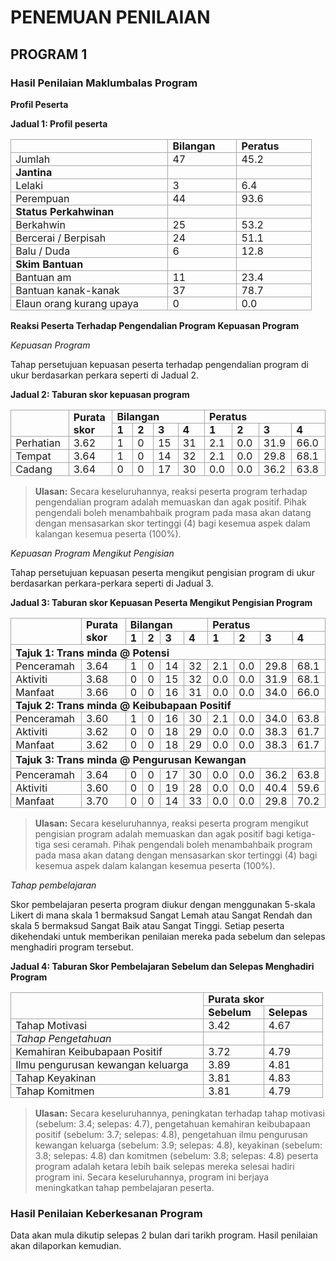 # PENEMUAN PENILAIAN

## PROGRAM 1

### Hasil Penilaian Maklumbalas Program

**Profil Peserta**

**Jadual 1: Profil peserta**

<table style=";">
    <tbody>
        <tr>
            <td style="border:1.0pt solid #A6A6A6;height:12.75pt;padding:0cm 5.4pt;vertical-align:bottom;width:176.95pt;">
                &nbsp;
            </td>
            <td style="border-bottom-style:solid;border-color:#A6A6A6;border-left-style:none;border-right-style:solid;border-top-style:solid;border-width:1.0pt;height:12.75pt;padding:0cm 5.4pt;vertical-align:bottom;width:70.9pt;">
                <strong>Bilangan</strong>
            </td>
            <td style="border-bottom-style:solid;border-color:#A6A6A6;border-left-style:none;border-right-style:solid;border-top-style:solid;border-width:1.0pt;height:12.75pt;padding:0cm 5.4pt;vertical-align:bottom;width:77.95pt;">
                <strong>Peratus</strong>
            </td>
        </tr>
        <tr>
            <td style="border-bottom-style:solid;border-color:#A6A6A6;border-left-style:solid;border-right-style:solid;border-top-style:none;border-width:1.0pt;height:12.75pt;padding:0cm 5.4pt;vertical-align:bottom;width:176.95pt;">
                Jumlah
            </td>
            <td style="border-bottom:1.0pt solid #A6A6A6;border-left-style:none;border-right:1.0pt solid #A6A6A6;border-top-style:none;height:12.75pt;padding:0cm 5.4pt;vertical-align:bottom;width:70.9pt;">
                47
            </td>
            <td style="border-bottom:1.0pt solid #A6A6A6;border-left-style:none;border-right:1.0pt solid #A6A6A6;border-top-style:none;height:12.75pt;padding:0cm 5.4pt;vertical-align:bottom;width:77.95pt;">
                45.2
            </td>
        </tr>
        <tr>
            <td style="border-bottom-style:solid;border-color:#A6A6A6;border-left-style:solid;border-right-style:solid;border-top-style:none;border-width:1.0pt;height:12.75pt;padding:0cm 5.4pt;vertical-align:bottom;width:176.95pt;">
                <strong>Jantina</strong>
            </td>
            <td style="border-bottom:1.0pt solid #A6A6A6;border-left-style:none;border-right:1.0pt solid #A6A6A6;border-top-style:none;height:12.75pt;padding:0cm 5.4pt;vertical-align:bottom;width:70.9pt;">
                &nbsp;
            </td>
            <td style="border-bottom:1.0pt solid #A6A6A6;border-left-style:none;border-right:1.0pt solid #A6A6A6;border-top-style:none;height:12.75pt;padding:0cm 5.4pt;vertical-align:bottom;width:77.95pt;">
                &nbsp;
            </td>
        </tr>
        <tr>
            <td style="border-bottom-style:solid;border-color:#A6A6A6;border-left-style:solid;border-right-style:solid;border-top-style:none;border-width:1.0pt;height:12.75pt;padding:0cm 5.4pt;vertical-align:bottom;width:176.95pt;">
                Lelaki
            </td>
            <td style="border-bottom:1.0pt solid #A6A6A6;border-left-style:none;border-right:1.0pt solid #A6A6A6;border-top-style:none;height:12.75pt;padding:0cm 5.4pt;vertical-align:bottom;width:70.9pt;">
                3
            </td>
            <td style="border-bottom:1.0pt solid #A6A6A6;border-left-style:none;border-right:1.0pt solid #A6A6A6;border-top-style:none;height:12.75pt;padding:0cm 5.4pt;vertical-align:bottom;width:77.95pt;">
                6.4
            </td>
        </tr>
        <tr>
            <td style="border-bottom-style:solid;border-color:#A6A6A6;border-left-style:solid;border-right-style:solid;border-top-style:none;border-width:1.0pt;height:12.75pt;padding:0cm 5.4pt;vertical-align:bottom;width:176.95pt;">
                Perempuan
            </td>
            <td style="border-bottom:1.0pt solid #A6A6A6;border-left-style:none;border-right:1.0pt solid #A6A6A6;border-top-style:none;height:12.75pt;padding:0cm 5.4pt;vertical-align:bottom;width:70.9pt;">
                44
            </td>
            <td style="border-bottom:1.0pt solid #A6A6A6;border-left-style:none;border-right:1.0pt solid #A6A6A6;border-top-style:none;height:12.75pt;padding:0cm 5.4pt;vertical-align:bottom;width:77.95pt;">
                93.6
            </td>
        </tr>
        <tr>
            <td style="border-bottom-style:solid;border-color:#A6A6A6;border-left-style:solid;border-right-style:solid;border-top-style:none;border-width:1.0pt;height:12.75pt;padding:0cm 5.4pt;vertical-align:bottom;width:176.95pt;">
                <strong>Status Perkahwinan</strong>
            </td>
            <td style="border-bottom:1.0pt solid #A6A6A6;border-left-style:none;border-right:1.0pt solid #A6A6A6;border-top-style:none;height:12.75pt;padding:0cm 5.4pt;vertical-align:bottom;width:70.9pt;">
                &nbsp;
            </td>
            <td style="border-bottom:1.0pt solid #A6A6A6;border-left-style:none;border-right:1.0pt solid #A6A6A6;border-top-style:none;height:12.75pt;padding:0cm 5.4pt;vertical-align:bottom;width:77.95pt;">
                &nbsp;
            </td>
        </tr>
        <tr>
            <td style="border-bottom-style:solid;border-color:#A6A6A6;border-left-style:solid;border-right-style:solid;border-top-style:none;border-width:1.0pt;height:12.75pt;padding:0cm 5.4pt;vertical-align:bottom;width:176.95pt;">
                Berkahwin
            </td>
            <td style="border-bottom:1.0pt solid #A6A6A6;border-left-style:none;border-right:1.0pt solid #A6A6A6;border-top-style:none;height:12.75pt;padding:0cm 5.4pt;vertical-align:bottom;width:70.9pt;">
                25
            </td>
            <td style="border-bottom:1.0pt solid #A6A6A6;border-left-style:none;border-right:1.0pt solid #A6A6A6;border-top-style:none;height:12.75pt;padding:0cm 5.4pt;vertical-align:bottom;width:77.95pt;">
                53.2
            </td>
        </tr>
        <tr>
            <td style="border-bottom-style:solid;border-color:#A6A6A6;border-left-style:solid;border-right-style:solid;border-top-style:none;border-width:1.0pt;height:12.75pt;padding:0cm 5.4pt;vertical-align:bottom;width:176.95pt;">
                Bercerai / Berpisah
            </td>
            <td style="border-bottom:1.0pt solid #A6A6A6;border-left-style:none;border-right:1.0pt solid #A6A6A6;border-top-style:none;height:12.75pt;padding:0cm 5.4pt;vertical-align:bottom;width:70.9pt;">
                24
            </td>
            <td style="border-bottom:1.0pt solid #A6A6A6;border-left-style:none;border-right:1.0pt solid #A6A6A6;border-top-style:none;height:12.75pt;padding:0cm 5.4pt;vertical-align:bottom;width:77.95pt;">
                51.1
            </td>
        </tr>
        <tr>
            <td style="border-bottom-style:solid;border-color:#A6A6A6;border-left-style:solid;border-right-style:solid;border-top-style:none;border-width:1.0pt;height:12.75pt;padding:0cm 5.4pt;vertical-align:bottom;width:176.95pt;">
                Balu / Duda
            </td>
            <td style="border-bottom:1.0pt solid #A6A6A6;border-left-style:none;border-right:1.0pt solid #A6A6A6;border-top-style:none;height:12.75pt;padding:0cm 5.4pt;vertical-align:bottom;width:70.9pt;">
                6
            </td>
            <td style="border-bottom:1.0pt solid #A6A6A6;border-left-style:none;border-right:1.0pt solid #A6A6A6;border-top-style:none;height:12.75pt;padding:0cm 5.4pt;vertical-align:bottom;width:77.95pt;">
                12.8
            </td>
        </tr>
        <tr>
            <td style="border-bottom-style:solid;border-color:#A6A6A6;border-left-style:solid;border-right-style:solid;border-top-style:none;border-width:1.0pt;height:12.75pt;padding:0cm 5.4pt;vertical-align:bottom;width:176.95pt;">
                <strong>Skim Bantuan</strong>
            </td>
            <td style="border-bottom:1.0pt solid #A6A6A6;border-left-style:none;border-right:1.0pt solid #A6A6A6;border-top-style:none;height:12.75pt;padding:0cm 5.4pt;vertical-align:bottom;width:70.9pt;">
                &nbsp;
            </td>
            <td style="border-bottom:1.0pt solid #A6A6A6;border-left-style:none;border-right:1.0pt solid #A6A6A6;border-top-style:none;height:12.75pt;padding:0cm 5.4pt;vertical-align:bottom;width:77.95pt;">
                &nbsp;
            </td>
        </tr>
        <tr>
            <td style="border-bottom-style:solid;border-color:#A6A6A6;border-left-style:solid;border-right-style:solid;border-top-style:none;border-width:1.0pt;height:12.75pt;padding:0cm 5.4pt;vertical-align:bottom;width:176.95pt;">
                Bantuan am
            </td>
            <td style="border-bottom:1.0pt solid #A6A6A6;border-left-style:none;border-right:1.0pt solid #A6A6A6;border-top-style:none;height:12.75pt;padding:0cm 5.4pt;vertical-align:bottom;width:70.9pt;">
                11
            </td>
            <td style="border-bottom:1.0pt solid #A6A6A6;border-left-style:none;border-right:1.0pt solid #A6A6A6;border-top-style:none;height:12.75pt;padding:0cm 5.4pt;vertical-align:bottom;width:77.95pt;">
                23.4
            </td>
        </tr>
        <tr>
            <td style="border-bottom-style:solid;border-color:#A6A6A6;border-left-style:solid;border-right-style:solid;border-top-style:none;border-width:1.0pt;height:12.75pt;padding:0cm 5.4pt;vertical-align:bottom;width:176.95pt;">
                Bantuan kanak-kanak
            </td>
            <td style="border-bottom:1.0pt solid #A6A6A6;border-left-style:none;border-right:1.0pt solid #A6A6A6;border-top-style:none;height:12.75pt;padding:0cm 5.4pt;vertical-align:bottom;width:70.9pt;">
                37
            </td>
            <td style="border-bottom:1.0pt solid #A6A6A6;border-left-style:none;border-right:1.0pt solid #A6A6A6;border-top-style:none;height:12.75pt;padding:0cm 5.4pt;vertical-align:bottom;width:77.95pt;">
                78.7
            </td>
        </tr>
        <tr>
            <td style="border-bottom-style:solid;border-color:#A6A6A6;border-left-style:solid;border-right-style:solid;border-top-style:none;border-width:1.0pt;height:12.75pt;padding:0cm 5.4pt;vertical-align:bottom;width:176.95pt;">
                Elaun orang kurang upaya
            </td>
            <td style="border-bottom:1.0pt solid #A6A6A6;border-left-style:none;border-right:1.0pt solid #A6A6A6;border-top-style:none;height:12.75pt;padding:0cm 5.4pt;vertical-align:bottom;width:70.9pt;">
                0
            </td>
            <td style="border-bottom:1.0pt solid #A6A6A6;border-left-style:none;border-right:1.0pt solid #A6A6A6;border-top-style:none;height:12.75pt;padding:0cm 5.4pt;vertical-align:bottom;width:77.95pt;">
                0.0
            </td>
        </tr>
    </tbody>
</table>


**Reaksi Peserta Terhadap Pengendalian Program Kepuasan Program**

*Kepuasan Program*

Tahap persetujuan kepuasan peserta terhadap pengendalian program di ukur berdasarkan perkara seperti di Jadual 2.

**Jadual 2: Taburan skor kepuasan program**

<table style=";">
    <tbody>
        <tr>
            <td style="border:1.0pt solid #A6A6A6;height:12.75pt;padding:0cm 5.4pt;vertical-align:bottom;width:77.75pt;" rowspan="2">
                &nbsp;
            </td>
            <td style="border-bottom-style:solid;border-color:#A6A6A6;border-left-style:none;border-right-style:solid;border-top-style:solid;border-width:1.0pt;height:12.75pt;padding:0cm 5.4pt;vertical-align:bottom;width:52.8pt;" rowspan="2">
                <strong>Purata skor</strong>
            </td>
            <td style="border-bottom-style:solid;border-color:#A6A6A6;border-left-style:none;border-right-style:solid;border-top-style:solid;border-width:1.0pt;height:12.75pt;padding:0cm 5.4pt;width:152.7pt;" colspan="4">
                <strong>Bilangan&nbsp;</strong>
            </td>
            <td style="border-bottom-style:solid;border-color:#A6A6A6;border-left-style:none;border-right-style:solid;border-top-style:solid;border-width:1.0pt;height:12.75pt;padding:0cm 5.4pt;vertical-align:bottom;width:138.15pt;" colspan="4">
                <strong>Peratus</strong>
            </td>
        </tr>
        <tr>
            <td style="border-bottom:1.0pt solid #A6A6A6;border-left-style:none;border-right:1.0pt solid #A6A6A6;border-top-style:none;height:12.75pt;padding:0cm 5.4pt;width:39.0pt;">
                <strong>1</strong>
            </td>
            <td style="border-bottom:1.0pt solid #A6A6A6;border-left-style:none;border-right:1.0pt solid #A6A6A6;border-top-style:none;height:12.75pt;padding:0cm 5.4pt;width:39.0pt;">
                <strong>2</strong>
            </td>
            <td style="border-bottom:1.0pt solid #A6A6A6;border-left-style:none;border-right:1.0pt solid #A6A6A6;border-top-style:none;height:12.75pt;padding:0cm 5.4pt;width:32.2pt;">
                <strong>3</strong>
            </td>
            <td style="border-bottom:1.0pt solid #A6A6A6;border-left-style:none;border-right:1.0pt solid #A6A6A6;border-top-style:none;height:12.75pt;padding:0cm 5.4pt;width:42.5pt;">
                <strong>4</strong>
            </td>
            <td style="border-bottom:1.0pt solid #A6A6A6;border-left-style:none;border-right:1.0pt solid #A6A6A6;border-top-style:none;height:12.75pt;padding:0cm 5.4pt;width:35.45pt;">
                <strong>1</strong>
            </td>
            <td style="border-bottom:1.0pt solid #A6A6A6;border-left-style:none;border-right:1.0pt solid #A6A6A6;border-top-style:none;height:12.75pt;padding:0cm 5.4pt;width:1.0cm;">
                <strong>2</strong>
            </td>
            <td style="border-bottom:1.0pt solid #A6A6A6;border-left-style:none;border-right:1.0pt solid #A6A6A6;border-top-style:none;height:12.75pt;padding:0cm 5.4pt;width:35.45pt;">
                <strong>3</strong>
            </td>
            <td style="border-bottom:1.0pt solid #A6A6A6;border-left-style:none;border-right:1.0pt solid #A6A6A6;border-top-style:none;height:12.75pt;padding:0cm 5.4pt;width:38.9pt;">
                <strong>4</strong>
            </td>
        </tr>
        <tr>
            <td style="border-bottom-style:solid;border-color:#A6A6A6;border-left-style:solid;border-right-style:solid;border-top-style:none;border-width:1.0pt;height:12.75pt;padding:0cm 5.4pt;vertical-align:bottom;width:77.75pt;">
                Perhatian
            </td>
            <td style="border-bottom:1.0pt solid #A6A6A6;border-left-style:none;border-right:1.0pt solid #A6A6A6;border-top-style:none;height:12.75pt;padding:0cm 5.4pt;vertical-align:bottom;width:52.8pt;">
                3.62
            </td>
            <td style="border-bottom:1.0pt solid #A6A6A6;border-left-style:none;border-right:1.0pt solid #A6A6A6;border-top-style:none;height:12.75pt;padding:0cm 5.4pt;vertical-align:bottom;width:39.0pt;">
                1
            </td>
            <td style="border-bottom:1.0pt solid #A6A6A6;border-left-style:none;border-right:1.0pt solid #A6A6A6;border-top-style:none;height:12.75pt;padding:0cm 5.4pt;vertical-align:bottom;width:39.0pt;">
                0
            </td>
            <td style="border-bottom:1.0pt solid #A6A6A6;border-left-style:none;border-right:1.0pt solid #A6A6A6;border-top-style:none;height:12.75pt;padding:0cm 5.4pt;vertical-align:bottom;width:32.2pt;">
                15
            </td>
            <td style="border-bottom:1.0pt solid #A6A6A6;border-left-style:none;border-right:1.0pt solid #A6A6A6;border-top-style:none;height:12.75pt;padding:0cm 5.4pt;vertical-align:bottom;width:42.5pt;">
                31
            </td>
            <td style="border-bottom:1.0pt solid #A6A6A6;border-left-style:none;border-right:1.0pt solid #A6A6A6;border-top-style:none;height:12.75pt;padding:0cm 5.4pt;vertical-align:bottom;width:35.45pt;">
                2.1
            </td>
            <td style="border-bottom:1.0pt solid #A6A6A6;border-left-style:none;border-right:1.0pt solid #A6A6A6;border-top-style:none;height:12.75pt;padding:0cm 5.4pt;vertical-align:bottom;width:1.0cm;">
                0.0
            </td>
            <td style="border-bottom:1.0pt solid #A6A6A6;border-left-style:none;border-right:1.0pt solid #A6A6A6;border-top-style:none;height:12.75pt;padding:0cm 5.4pt;vertical-align:bottom;width:35.45pt;">
                31.9
            </td>
            <td style="border-bottom:1.0pt solid #A6A6A6;border-left-style:none;border-right:1.0pt solid #A6A6A6;border-top-style:none;height:12.75pt;padding:0cm 5.4pt;vertical-align:bottom;width:38.9pt;">
                66.0
            </td>
        </tr>
        <tr>
            <td style="border-bottom-style:solid;border-color:#A6A6A6;border-left-style:solid;border-right-style:solid;border-top-style:none;border-width:1.0pt;height:12.75pt;padding:0cm 5.4pt;vertical-align:bottom;width:77.75pt;">
                Tempat
            </td>
            <td style="border-bottom:1.0pt solid #A6A6A6;border-left-style:none;border-right:1.0pt solid #A6A6A6;border-top-style:none;height:12.75pt;padding:0cm 5.4pt;vertical-align:bottom;width:52.8pt;">
                3.64
            </td>
            <td style="border-bottom:1.0pt solid #A6A6A6;border-left-style:none;border-right:1.0pt solid #A6A6A6;border-top-style:none;height:12.75pt;padding:0cm 5.4pt;vertical-align:bottom;width:39.0pt;">
                1
            </td>
            <td style="border-bottom:1.0pt solid #A6A6A6;border-left-style:none;border-right:1.0pt solid #A6A6A6;border-top-style:none;height:12.75pt;padding:0cm 5.4pt;vertical-align:bottom;width:39.0pt;">
                0
            </td>
            <td style="border-bottom:1.0pt solid #A6A6A6;border-left-style:none;border-right:1.0pt solid #A6A6A6;border-top-style:none;height:12.75pt;padding:0cm 5.4pt;vertical-align:bottom;width:32.2pt;">
                14
            </td>
            <td style="border-bottom:1.0pt solid #A6A6A6;border-left-style:none;border-right:1.0pt solid #A6A6A6;border-top-style:none;height:12.75pt;padding:0cm 5.4pt;vertical-align:bottom;width:42.5pt;">
                32
            </td>
            <td style="border-bottom:1.0pt solid #A6A6A6;border-left-style:none;border-right:1.0pt solid #A6A6A6;border-top-style:none;height:12.75pt;padding:0cm 5.4pt;vertical-align:bottom;width:35.45pt;">
                2.1
            </td>
            <td style="border-bottom:1.0pt solid #A6A6A6;border-left-style:none;border-right:1.0pt solid #A6A6A6;border-top-style:none;height:12.75pt;padding:0cm 5.4pt;vertical-align:bottom;width:1.0cm;">
                0.0
            </td>
            <td style="border-bottom:1.0pt solid #A6A6A6;border-left-style:none;border-right:1.0pt solid #A6A6A6;border-top-style:none;height:12.75pt;padding:0cm 5.4pt;vertical-align:bottom;width:35.45pt;">
                29.8
            </td>
            <td style="border-bottom:1.0pt solid #A6A6A6;border-left-style:none;border-right:1.0pt solid #A6A6A6;border-top-style:none;height:12.75pt;padding:0cm 5.4pt;vertical-align:bottom;width:38.9pt;">
                68.1
            </td>
        </tr>
        <tr>
            <td style="border-bottom-style:solid;border-color:#A6A6A6;border-left-style:solid;border-right-style:solid;border-top-style:none;border-width:1.0pt;height:12.75pt;padding:0cm 5.4pt;vertical-align:bottom;width:77.75pt;">
                Cadang
            </td>
            <td style="border-bottom:1.0pt solid #A6A6A6;border-left-style:none;border-right:1.0pt solid #A6A6A6;border-top-style:none;height:12.75pt;padding:0cm 5.4pt;vertical-align:bottom;width:52.8pt;">
                3.64
            </td>
            <td style="border-bottom:1.0pt solid #A6A6A6;border-left-style:none;border-right:1.0pt solid #A6A6A6;border-top-style:none;height:12.75pt;padding:0cm 5.4pt;vertical-align:bottom;width:39.0pt;">
                0
            </td>
            <td style="border-bottom:1.0pt solid #A6A6A6;border-left-style:none;border-right:1.0pt solid #A6A6A6;border-top-style:none;height:12.75pt;padding:0cm 5.4pt;vertical-align:bottom;width:39.0pt;">
                0
            </td>
            <td style="border-bottom:1.0pt solid #A6A6A6;border-left-style:none;border-right:1.0pt solid #A6A6A6;border-top-style:none;height:12.75pt;padding:0cm 5.4pt;vertical-align:bottom;width:32.2pt;">
                17
            </td>
            <td style="border-bottom:1.0pt solid #A6A6A6;border-left-style:none;border-right:1.0pt solid #A6A6A6;border-top-style:none;height:12.75pt;padding:0cm 5.4pt;vertical-align:bottom;width:42.5pt;">
                30
            </td>
            <td style="border-bottom:1.0pt solid #A6A6A6;border-left-style:none;border-right:1.0pt solid #A6A6A6;border-top-style:none;height:12.75pt;padding:0cm 5.4pt;vertical-align:bottom;width:35.45pt;">
                0.0
            </td>
            <td style="border-bottom:1.0pt solid #A6A6A6;border-left-style:none;border-right:1.0pt solid #A6A6A6;border-top-style:none;height:12.75pt;padding:0cm 5.4pt;vertical-align:bottom;width:1.0cm;">
                0.0
            </td>
            <td style="border-bottom:1.0pt solid #A6A6A6;border-left-style:none;border-right:1.0pt solid #A6A6A6;border-top-style:none;height:12.75pt;padding:0cm 5.4pt;vertical-align:bottom;width:35.45pt;">
                36.2
            </td>
            <td style="border-bottom:1.0pt solid #A6A6A6;border-left-style:none;border-right:1.0pt solid #A6A6A6;border-top-style:none;height:12.75pt;padding:0cm 5.4pt;vertical-align:bottom;width:38.9pt;">
                63.8
            </td>
        </tr>
    </tbody>
</table>



> **Ulasan:**
> Secara keseluruhannya, reaksi peserta program  terhadap pengendalian program adalah memuaskan dan agak positif. Pihak pengendali boleh menambahbaik program pada masa akan datang dengan mensasarkan skor tertinggi (4) bagi kesemua aspek dalam kalangan kesemua peserta (100%). 

*Kepuasan Program Mengikut Pengisian*

Tahap persetujuan kepuasan peserta mengikut pengisian program di ukur berdasarkan  perkara-perkara seperti di Jadual 3. 

**Jadual 3: Taburan skor Kepuasan Peserta Mengikut Pengisian Program**

<table style=";">
    <tbody>
        <tr>
            <td style="border:1.0pt solid #A6A6A6;height:12.75pt;padding:0cm 5.4pt;vertical-align:bottom;width:99.0pt;" rowspan="2">
                &nbsp;
            </td>
            <td style="border-bottom-style:solid;border-color:#A6A6A6;border-left-style:none;border-right-style:solid;border-top-style:solid;border-width:1.0pt;height:12.75pt;padding:0cm 5.4pt;width:3.0cm;" rowspan="2">
                <strong>Purata skor</strong>
            </td>
            <td style="border-bottom-style:solid;border-color:#A6A6A6;border-left-style:none;border-right-style:solid;border-top-style:solid;border-width:1.0pt;height:12.75pt;padding:0cm 5.4pt;width:131.8pt;" colspan="4">
                <strong>Bilangan&nbsp;</strong>
            </td>
            <td style="border-bottom-style:solid;border-color:#A6A6A6;border-left-style:none;border-right-style:solid;border-top-style:solid;border-width:1.0pt;height:12.75pt;padding:0cm 5.4pt;vertical-align:bottom;width:150.05pt;" colspan="4">
                <strong>Peratus</strong>
            </td>
        </tr>
        <tr>
            <td style="border-bottom:1.0pt solid #A6A6A6;border-left-style:none;border-right:1.0pt solid #A6A6A6;border-top-style:none;height:12.75pt;padding:0cm 5.4pt;width:1.0cm;">
                <strong>1</strong>
            </td>
            <td style="border-bottom:1.0pt solid #A6A6A6;border-left-style:none;border-right:1.0pt solid #A6A6A6;border-top-style:none;height:12.75pt;padding:0cm 5.4pt;width:33.8pt;">
                <strong>2</strong>
            </td>
            <td style="border-bottom:1.0pt solid #A6A6A6;border-left-style:none;border-right:1.0pt solid #A6A6A6;border-top-style:none;height:12.75pt;padding:0cm 5.4pt;width:34.0pt;">
                <strong>3</strong>
            </td>
            <td style="border-bottom:1.0pt solid #A6A6A6;border-left-style:none;border-right:1.0pt solid #A6A6A6;border-top-style:none;height:12.75pt;padding:0cm 5.4pt;width:35.65pt;">
                <strong>4</strong>
            </td>
            <td style="border-bottom:1.0pt solid #A6A6A6;border-left-style:none;border-right:1.0pt solid #A6A6A6;border-top-style:none;height:12.75pt;padding:0cm 5.4pt;width:36.65pt;">
                <strong>1</strong>
            </td>
            <td style="border-bottom:1.0pt solid #A6A6A6;border-left-style:none;border-right:1.0pt solid #A6A6A6;border-top-style:none;height:12.75pt;padding:0cm 5.4pt;width:35.45pt;">
                <strong>2</strong>
            </td>
            <td style="border-bottom:1.0pt solid #A6A6A6;border-left-style:none;border-right:1.0pt solid #A6A6A6;border-top-style:none;height:12.75pt;padding:0cm 5.4pt;width:35.45pt;">
                <strong>3</strong>
            </td>
            <td style="border-bottom:1.0pt solid #A6A6A6;border-left-style:none;border-right:1.0pt solid #A6A6A6;border-top-style:none;height:12.75pt;padding:0cm 5.4pt;width:42.5pt;">
                <strong>4</strong>
            </td>
        </tr>
        <tr>
            <td style="border-bottom-style:solid;border-color:#A6A6A6;border-left-style:solid;border-right-style:solid;border-top-style:none;border-width:1.0pt;height:18.05pt;padding:0cm 5.4pt;vertical-align:bottom;width:465.9pt;" colspan="10">
                <strong>Tajuk 1: Trans minda @ Potensi</strong>
            </td>
        </tr>
        <tr>
            <td style="border-bottom-style:solid;border-color:#A6A6A6;border-left-style:solid;border-right-style:solid;border-top-style:none;border-width:1.0pt;height:12.75pt;padding:0cm 5.4pt;vertical-align:bottom;width:99.0pt;">
                Penceramah
            </td>
            <td style="border-bottom:1.0pt solid #A6A6A6;border-left-style:none;border-right:1.0pt solid #A6A6A6;border-top-style:none;height:12.75pt;padding:0cm 5.4pt;width:3.0cm;">
                3.64
            </td>
            <td style="border-bottom:1.0pt solid #A6A6A6;border-left-style:none;border-right:1.0pt solid #A6A6A6;border-top-style:none;height:12.75pt;padding:0cm 5.4pt;vertical-align:bottom;width:1.0cm;">
                1
            </td>
            <td style="border-bottom:1.0pt solid #A6A6A6;border-left-style:none;border-right:1.0pt solid #A6A6A6;border-top-style:none;height:12.75pt;padding:0cm 5.4pt;vertical-align:bottom;width:33.8pt;">
                0
            </td>
            <td style="border-bottom:1.0pt solid #A6A6A6;border-left-style:none;border-right:1.0pt solid #A6A6A6;border-top-style:none;height:12.75pt;padding:0cm 5.4pt;vertical-align:bottom;width:34.0pt;">
                14
            </td>
            <td style="border-bottom:1.0pt solid #A6A6A6;border-left-style:none;border-right:1.0pt solid #A6A6A6;border-top-style:none;height:12.75pt;padding:0cm 5.4pt;vertical-align:bottom;width:35.65pt;">
                32
            </td>
            <td style="border-bottom:1.0pt solid #A6A6A6;border-left-style:none;border-right:1.0pt solid #A6A6A6;border-top-style:none;height:12.75pt;padding:0cm 5.4pt;vertical-align:bottom;width:36.65pt;">
                2.1
            </td>
            <td style="border-bottom:1.0pt solid #A6A6A6;border-left-style:none;border-right:1.0pt solid #A6A6A6;border-top-style:none;height:12.75pt;padding:0cm 5.4pt;vertical-align:bottom;width:35.45pt;">
                0.0
            </td>
            <td style="border-bottom:1.0pt solid #A6A6A6;border-left-style:none;border-right:1.0pt solid #A6A6A6;border-top-style:none;height:12.75pt;padding:0cm 5.4pt;vertical-align:bottom;width:35.45pt;">
                29.8
            </td>
            <td style="border-bottom:1.0pt solid #A6A6A6;border-left-style:none;border-right:1.0pt solid #A6A6A6;border-top-style:none;height:12.75pt;padding:0cm 5.4pt;vertical-align:bottom;width:42.5pt;">
                68.1
            </td>
        </tr>
        <tr>
            <td style="border-bottom-style:solid;border-color:#A6A6A6;border-left-style:solid;border-right-style:solid;border-top-style:none;border-width:1.0pt;height:12.75pt;padding:0cm 5.4pt;vertical-align:bottom;width:99.0pt;">
                Aktiviti
            </td>
            <td style="border-bottom:1.0pt solid #A6A6A6;border-left-style:none;border-right:1.0pt solid #A6A6A6;border-top-style:none;height:12.75pt;padding:0cm 5.4pt;width:3.0cm;">
                3.68
            </td>
            <td style="border-bottom:1.0pt solid #A6A6A6;border-left-style:none;border-right:1.0pt solid #A6A6A6;border-top-style:none;height:12.75pt;padding:0cm 5.4pt;vertical-align:bottom;width:1.0cm;">
                0
            </td>
            <td style="border-bottom:1.0pt solid #A6A6A6;border-left-style:none;border-right:1.0pt solid #A6A6A6;border-top-style:none;height:12.75pt;padding:0cm 5.4pt;vertical-align:bottom;width:33.8pt;">
                0
            </td>
            <td style="border-bottom:1.0pt solid #A6A6A6;border-left-style:none;border-right:1.0pt solid #A6A6A6;border-top-style:none;height:12.75pt;padding:0cm 5.4pt;vertical-align:bottom;width:34.0pt;">
                15
            </td>
            <td style="border-bottom:1.0pt solid #A6A6A6;border-left-style:none;border-right:1.0pt solid #A6A6A6;border-top-style:none;height:12.75pt;padding:0cm 5.4pt;vertical-align:bottom;width:35.65pt;">
                32
            </td>
            <td style="border-bottom:1.0pt solid #A6A6A6;border-left-style:none;border-right:1.0pt solid #A6A6A6;border-top-style:none;height:12.75pt;padding:0cm 5.4pt;vertical-align:bottom;width:36.65pt;">
                0.0
            </td>
            <td style="border-bottom:1.0pt solid #A6A6A6;border-left-style:none;border-right:1.0pt solid #A6A6A6;border-top-style:none;height:12.75pt;padding:0cm 5.4pt;vertical-align:bottom;width:35.45pt;">
                0.0
            </td>
            <td style="border-bottom:1.0pt solid #A6A6A6;border-left-style:none;border-right:1.0pt solid #A6A6A6;border-top-style:none;height:12.75pt;padding:0cm 5.4pt;vertical-align:bottom;width:35.45pt;">
                31.9
            </td>
            <td style="border-bottom:1.0pt solid #A6A6A6;border-left-style:none;border-right:1.0pt solid #A6A6A6;border-top-style:none;height:12.75pt;padding:0cm 5.4pt;vertical-align:bottom;width:42.5pt;">
                68.1
            </td>
        </tr>
        <tr>
            <td style="border-bottom-style:solid;border-color:#A6A6A6;border-left-style:solid;border-right-style:solid;border-top-style:none;border-width:1.0pt;height:12.75pt;padding:0cm 5.4pt;vertical-align:bottom;width:99.0pt;">
                Manfaat
            </td>
            <td style="border-bottom:1.0pt solid #A6A6A6;border-left-style:none;border-right:1.0pt solid #A6A6A6;border-top-style:none;height:12.75pt;padding:0cm 5.4pt;width:3.0cm;">
                3.66
            </td>
            <td style="border-bottom:1.0pt solid #A6A6A6;border-left-style:none;border-right:1.0pt solid #A6A6A6;border-top-style:none;height:12.75pt;padding:0cm 5.4pt;vertical-align:bottom;width:1.0cm;">
                0
            </td>
            <td style="border-bottom:1.0pt solid #A6A6A6;border-left-style:none;border-right:1.0pt solid #A6A6A6;border-top-style:none;height:12.75pt;padding:0cm 5.4pt;vertical-align:bottom;width:33.8pt;">
                0
            </td>
            <td style="border-bottom:1.0pt solid #A6A6A6;border-left-style:none;border-right:1.0pt solid #A6A6A6;border-top-style:none;height:12.75pt;padding:0cm 5.4pt;vertical-align:bottom;width:34.0pt;">
                16
            </td>
            <td style="border-bottom:1.0pt solid #A6A6A6;border-left-style:none;border-right:1.0pt solid #A6A6A6;border-top-style:none;height:12.75pt;padding:0cm 5.4pt;vertical-align:bottom;width:35.65pt;">
                31
            </td>
            <td style="border-bottom:1.0pt solid #A6A6A6;border-left-style:none;border-right:1.0pt solid #A6A6A6;border-top-style:none;height:12.75pt;padding:0cm 5.4pt;vertical-align:bottom;width:36.65pt;">
                0.0
            </td>
            <td style="border-bottom:1.0pt solid #A6A6A6;border-left-style:none;border-right:1.0pt solid #A6A6A6;border-top-style:none;height:12.75pt;padding:0cm 5.4pt;vertical-align:bottom;width:35.45pt;">
                0.0
            </td>
            <td style="border-bottom:1.0pt solid #A6A6A6;border-left-style:none;border-right:1.0pt solid #A6A6A6;border-top-style:none;height:12.75pt;padding:0cm 5.4pt;vertical-align:bottom;width:35.45pt;">
                34.0
            </td>
            <td style="border-bottom:1.0pt solid #A6A6A6;border-left-style:none;border-right:1.0pt solid #A6A6A6;border-top-style:none;height:12.75pt;padding:0cm 5.4pt;vertical-align:bottom;width:42.5pt;">
                66.0
            </td>
        </tr>
        <tr>
            <td style="border-bottom-style:solid;border-color:#A6A6A6;border-left-style:solid;border-right-style:solid;border-top-style:none;border-width:1.0pt;height:12.75pt;padding:0cm 5.4pt;vertical-align:bottom;width:465.9pt;" colspan="10">
                <strong>Tajuk 2: Trans minda @ Keibubapaan Positif</strong>&nbsp;
            </td>
        </tr>
        <tr>
            <td style="border-bottom-style:solid;border-color:#A6A6A6;border-left-style:solid;border-right-style:solid;border-top-style:none;border-width:1.0pt;height:12.75pt;padding:0cm 5.4pt;vertical-align:bottom;width:99.0pt;">
                Penceramah
            </td>
            <td style="border-bottom:1.0pt solid #A6A6A6;border-left-style:none;border-right:1.0pt solid #A6A6A6;border-top-style:none;height:12.75pt;padding:0cm 5.4pt;width:3.0cm;">
                3.60
            </td>
            <td style="border-bottom:1.0pt solid #A6A6A6;border-left-style:none;border-right:1.0pt solid #A6A6A6;border-top-style:none;height:12.75pt;padding:0cm 5.4pt;vertical-align:bottom;width:1.0cm;">
                1
            </td>
            <td style="border-bottom:1.0pt solid #A6A6A6;border-left-style:none;border-right:1.0pt solid #A6A6A6;border-top-style:none;height:12.75pt;padding:0cm 5.4pt;vertical-align:bottom;width:33.8pt;">
                0
            </td>
            <td style="border-bottom:1.0pt solid #A6A6A6;border-left-style:none;border-right:1.0pt solid #A6A6A6;border-top-style:none;height:12.75pt;padding:0cm 5.4pt;vertical-align:bottom;width:34.0pt;">
                16
            </td>
            <td style="border-bottom:1.0pt solid #A6A6A6;border-left-style:none;border-right:1.0pt solid #A6A6A6;border-top-style:none;height:12.75pt;padding:0cm 5.4pt;vertical-align:bottom;width:35.65pt;">
                30
            </td>
            <td style="border-bottom:1.0pt solid #A6A6A6;border-left-style:none;border-right:1.0pt solid #A6A6A6;border-top-style:none;height:12.75pt;padding:0cm 5.4pt;vertical-align:bottom;width:36.65pt;">
                2.1
            </td>
            <td style="border-bottom:1.0pt solid #A6A6A6;border-left-style:none;border-right:1.0pt solid #A6A6A6;border-top-style:none;height:12.75pt;padding:0cm 5.4pt;vertical-align:bottom;width:35.45pt;">
                0.0
            </td>
            <td style="border-bottom:1.0pt solid #A6A6A6;border-left-style:none;border-right:1.0pt solid #A6A6A6;border-top-style:none;height:12.75pt;padding:0cm 5.4pt;vertical-align:bottom;width:35.45pt;">
                34.0
            </td>
            <td style="border-bottom:1.0pt solid #A6A6A6;border-left-style:none;border-right:1.0pt solid #A6A6A6;border-top-style:none;height:12.75pt;padding:0cm 5.4pt;vertical-align:bottom;width:42.5pt;">
                63.8
            </td>
        </tr>
        <tr>
            <td style="border-bottom-style:solid;border-color:#A6A6A6;border-left-style:solid;border-right-style:solid;border-top-style:none;border-width:1.0pt;height:12.75pt;padding:0cm 5.4pt;vertical-align:bottom;width:99.0pt;">
                Aktiviti
            </td>
            <td style="border-bottom:1.0pt solid #A6A6A6;border-left-style:none;border-right:1.0pt solid #A6A6A6;border-top-style:none;height:12.75pt;padding:0cm 5.4pt;width:3.0cm;">
                3.62
            </td>
            <td style="border-bottom:1.0pt solid #A6A6A6;border-left-style:none;border-right:1.0pt solid #A6A6A6;border-top-style:none;height:12.75pt;padding:0cm 5.4pt;vertical-align:bottom;width:1.0cm;">
                0
            </td>
            <td style="border-bottom:1.0pt solid #A6A6A6;border-left-style:none;border-right:1.0pt solid #A6A6A6;border-top-style:none;height:12.75pt;padding:0cm 5.4pt;vertical-align:bottom;width:33.8pt;">
                0
            </td>
            <td style="border-bottom:1.0pt solid #A6A6A6;border-left-style:none;border-right:1.0pt solid #A6A6A6;border-top-style:none;height:12.75pt;padding:0cm 5.4pt;vertical-align:bottom;width:34.0pt;">
                18
            </td>
            <td style="border-bottom:1.0pt solid #A6A6A6;border-left-style:none;border-right:1.0pt solid #A6A6A6;border-top-style:none;height:12.75pt;padding:0cm 5.4pt;vertical-align:bottom;width:35.65pt;">
                29
            </td>
            <td style="border-bottom:1.0pt solid #A6A6A6;border-left-style:none;border-right:1.0pt solid #A6A6A6;border-top-style:none;height:12.75pt;padding:0cm 5.4pt;vertical-align:bottom;width:36.65pt;">
                0.0
            </td>
            <td style="border-bottom:1.0pt solid #A6A6A6;border-left-style:none;border-right:1.0pt solid #A6A6A6;border-top-style:none;height:12.75pt;padding:0cm 5.4pt;vertical-align:bottom;width:35.45pt;">
                0.0
            </td>
            <td style="border-bottom:1.0pt solid #A6A6A6;border-left-style:none;border-right:1.0pt solid #A6A6A6;border-top-style:none;height:12.75pt;padding:0cm 5.4pt;vertical-align:bottom;width:35.45pt;">
                38.3
            </td>
            <td style="border-bottom:1.0pt solid #A6A6A6;border-left-style:none;border-right:1.0pt solid #A6A6A6;border-top-style:none;height:12.75pt;padding:0cm 5.4pt;vertical-align:bottom;width:42.5pt;">
                61.7
            </td>
        </tr>
        <tr>
            <td style="border-bottom-style:solid;border-color:#A6A6A6;border-left-style:solid;border-right-style:solid;border-top-style:none;border-width:1.0pt;height:12.75pt;padding:0cm 5.4pt;vertical-align:bottom;width:99.0pt;">
                Manfaat
            </td>
            <td style="border-bottom:1.0pt solid #A6A6A6;border-left-style:none;border-right:1.0pt solid #A6A6A6;border-top-style:none;height:12.75pt;padding:0cm 5.4pt;width:3.0cm;">
                3.62
            </td>
            <td style="border-bottom:1.0pt solid #A6A6A6;border-left-style:none;border-right:1.0pt solid #A6A6A6;border-top-style:none;height:12.75pt;padding:0cm 5.4pt;vertical-align:bottom;width:1.0cm;">
                0
            </td>
            <td style="border-bottom:1.0pt solid #A6A6A6;border-left-style:none;border-right:1.0pt solid #A6A6A6;border-top-style:none;height:12.75pt;padding:0cm 5.4pt;vertical-align:bottom;width:33.8pt;">
                0
            </td>
            <td style="border-bottom:1.0pt solid #A6A6A6;border-left-style:none;border-right:1.0pt solid #A6A6A6;border-top-style:none;height:12.75pt;padding:0cm 5.4pt;vertical-align:bottom;width:34.0pt;">
                18
            </td>
            <td style="border-bottom:1.0pt solid #A6A6A6;border-left-style:none;border-right:1.0pt solid #A6A6A6;border-top-style:none;height:12.75pt;padding:0cm 5.4pt;vertical-align:bottom;width:35.65pt;">
                29
            </td>
            <td style="border-bottom:1.0pt solid #A6A6A6;border-left-style:none;border-right:1.0pt solid #A6A6A6;border-top-style:none;height:12.75pt;padding:0cm 5.4pt;vertical-align:bottom;width:36.65pt;">
                0.0
            </td>
            <td style="border-bottom:1.0pt solid #A6A6A6;border-left-style:none;border-right:1.0pt solid #A6A6A6;border-top-style:none;height:12.75pt;padding:0cm 5.4pt;vertical-align:bottom;width:35.45pt;">
                0.0
            </td>
            <td style="border-bottom:1.0pt solid #A6A6A6;border-left-style:none;border-right:1.0pt solid #A6A6A6;border-top-style:none;height:12.75pt;padding:0cm 5.4pt;vertical-align:bottom;width:35.45pt;">
                38.3
            </td>
            <td style="border-bottom:1.0pt solid #A6A6A6;border-left-style:none;border-right:1.0pt solid #A6A6A6;border-top-style:none;height:12.75pt;padding:0cm 5.4pt;vertical-align:bottom;width:42.5pt;">
                61.7
            </td>
        </tr>
        <tr>
            <td style="border-bottom-style:solid;border-color:#A6A6A6;border-left-style:solid;border-right-style:solid;border-top-style:none;border-width:1.0pt;height:20.25pt;padding:0cm 5.4pt;width:465.9pt;" colspan="10">
                <strong>Tajuk 3: Trans minda @ Pengurusan Kewangan</strong>&nbsp;
            </td>
        </tr>
        <tr>
            <td style="border-bottom-style:solid;border-color:#A6A6A6;border-left-style:solid;border-right-style:solid;border-top-style:none;border-width:1.0pt;height:12.75pt;padding:0cm 5.4pt;vertical-align:bottom;width:99.0pt;">
                Penceramah
            </td>
            <td style="border-bottom:1.0pt solid #A6A6A6;border-left-style:none;border-right:1.0pt solid #A6A6A6;border-top-style:none;height:12.75pt;padding:0cm 5.4pt;width:3.0cm;">
                3.64
            </td>
            <td style="border-bottom:1.0pt solid #A6A6A6;border-left-style:none;border-right:1.0pt solid #A6A6A6;border-top-style:none;height:12.75pt;padding:0cm 5.4pt;vertical-align:bottom;width:1.0cm;">
                0
            </td>
            <td style="border-bottom:1.0pt solid #A6A6A6;border-left-style:none;border-right:1.0pt solid #A6A6A6;border-top-style:none;height:12.75pt;padding:0cm 5.4pt;vertical-align:bottom;width:33.8pt;">
                0
            </td>
            <td style="border-bottom:1.0pt solid #A6A6A6;border-left-style:none;border-right:1.0pt solid #A6A6A6;border-top-style:none;height:12.75pt;padding:0cm 5.4pt;vertical-align:bottom;width:34.0pt;">
                17
            </td>
            <td style="border-bottom:1.0pt solid #A6A6A6;border-left-style:none;border-right:1.0pt solid #A6A6A6;border-top-style:none;height:12.75pt;padding:0cm 5.4pt;vertical-align:bottom;width:35.65pt;">
                30
            </td>
            <td style="border-bottom:1.0pt solid #A6A6A6;border-left-style:none;border-right:1.0pt solid #A6A6A6;border-top-style:none;height:12.75pt;padding:0cm 5.4pt;vertical-align:bottom;width:36.65pt;">
                0.0
            </td>
            <td style="border-bottom:1.0pt solid #A6A6A6;border-left-style:none;border-right:1.0pt solid #A6A6A6;border-top-style:none;height:12.75pt;padding:0cm 5.4pt;vertical-align:bottom;width:35.45pt;">
                0.0
            </td>
            <td style="border-bottom:1.0pt solid #A6A6A6;border-left-style:none;border-right:1.0pt solid #A6A6A6;border-top-style:none;height:12.75pt;padding:0cm 5.4pt;vertical-align:bottom;width:35.45pt;">
                36.2
            </td>
            <td style="border-bottom:1.0pt solid #A6A6A6;border-left-style:none;border-right:1.0pt solid #A6A6A6;border-top-style:none;height:12.75pt;padding:0cm 5.4pt;vertical-align:bottom;width:42.5pt;">
                63.8
            </td>
        </tr>
        <tr>
            <td style="border-bottom-style:solid;border-color:#A6A6A6;border-left-style:solid;border-right-style:solid;border-top-style:none;border-width:1.0pt;height:12.75pt;padding:0cm 5.4pt;vertical-align:bottom;width:99.0pt;">
                Aktiviti
            </td>
            <td style="border-bottom:1.0pt solid #A6A6A6;border-left-style:none;border-right:1.0pt solid #A6A6A6;border-top-style:none;height:12.75pt;padding:0cm 5.4pt;width:3.0cm;">
                3.60
            </td>
            <td style="border-bottom:1.0pt solid #A6A6A6;border-left-style:none;border-right:1.0pt solid #A6A6A6;border-top-style:none;height:12.75pt;padding:0cm 5.4pt;vertical-align:bottom;width:1.0cm;">
                0
            </td>
            <td style="border-bottom:1.0pt solid #A6A6A6;border-left-style:none;border-right:1.0pt solid #A6A6A6;border-top-style:none;height:12.75pt;padding:0cm 5.4pt;vertical-align:bottom;width:33.8pt;">
                0
            </td>
            <td style="border-bottom:1.0pt solid #A6A6A6;border-left-style:none;border-right:1.0pt solid #A6A6A6;border-top-style:none;height:12.75pt;padding:0cm 5.4pt;vertical-align:bottom;width:34.0pt;">
                19
            </td>
            <td style="border-bottom:1.0pt solid #A6A6A6;border-left-style:none;border-right:1.0pt solid #A6A6A6;border-top-style:none;height:12.75pt;padding:0cm 5.4pt;vertical-align:bottom;width:35.65pt;">
                28
            </td>
            <td style="border-bottom:1.0pt solid #A6A6A6;border-left-style:none;border-right:1.0pt solid #A6A6A6;border-top-style:none;height:12.75pt;padding:0cm 5.4pt;vertical-align:bottom;width:36.65pt;">
                0.0
            </td>
            <td style="border-bottom:1.0pt solid #A6A6A6;border-left-style:none;border-right:1.0pt solid #A6A6A6;border-top-style:none;height:12.75pt;padding:0cm 5.4pt;vertical-align:bottom;width:35.45pt;">
                0.0
            </td>
            <td style="border-bottom:1.0pt solid #A6A6A6;border-left-style:none;border-right:1.0pt solid #A6A6A6;border-top-style:none;height:12.75pt;padding:0cm 5.4pt;vertical-align:bottom;width:35.45pt;">
                40.4
            </td>
            <td style="border-bottom:1.0pt solid #A6A6A6;border-left-style:none;border-right:1.0pt solid #A6A6A6;border-top-style:none;height:12.75pt;padding:0cm 5.4pt;vertical-align:bottom;width:42.5pt;">
                59.6
            </td>
        </tr>
        <tr>
            <td style="border-bottom-style:solid;border-color:#A6A6A6;border-left-style:solid;border-right-style:solid;border-top-style:none;border-width:1.0pt;height:12.75pt;padding:0cm 5.4pt;vertical-align:bottom;width:99.0pt;">
                Manfaat
            </td>
            <td style="border-bottom:1.0pt solid #A6A6A6;border-left-style:none;border-right:1.0pt solid #A6A6A6;border-top-style:none;height:12.75pt;padding:0cm 5.4pt;width:3.0cm;">
                3.70
            </td>
            <td style="border-bottom:1.0pt solid #A6A6A6;border-left-style:none;border-right:1.0pt solid #A6A6A6;border-top-style:none;height:12.75pt;padding:0cm 5.4pt;vertical-align:bottom;width:1.0cm;">
                0
            </td>
            <td style="border-bottom:1.0pt solid #A6A6A6;border-left-style:none;border-right:1.0pt solid #A6A6A6;border-top-style:none;height:12.75pt;padding:0cm 5.4pt;vertical-align:bottom;width:33.8pt;">
                0
            </td>
            <td style="border-bottom:1.0pt solid #A6A6A6;border-left-style:none;border-right:1.0pt solid #A6A6A6;border-top-style:none;height:12.75pt;padding:0cm 5.4pt;vertical-align:bottom;width:34.0pt;">
                14
            </td>
            <td style="border-bottom:1.0pt solid #A6A6A6;border-left-style:none;border-right:1.0pt solid #A6A6A6;border-top-style:none;height:12.75pt;padding:0cm 5.4pt;vertical-align:bottom;width:35.65pt;">
                33
            </td>
            <td style="border-bottom:1.0pt solid #A6A6A6;border-left-style:none;border-right:1.0pt solid #A6A6A6;border-top-style:none;height:12.75pt;padding:0cm 5.4pt;vertical-align:bottom;width:36.65pt;">
                0.0
            </td>
            <td style="border-bottom:1.0pt solid #A6A6A6;border-left-style:none;border-right:1.0pt solid #A6A6A6;border-top-style:none;height:12.75pt;padding:0cm 5.4pt;vertical-align:bottom;width:35.45pt;">
                0.0
            </td>
            <td style="border-bottom:1.0pt solid #A6A6A6;border-left-style:none;border-right:1.0pt solid #A6A6A6;border-top-style:none;height:12.75pt;padding:0cm 5.4pt;vertical-align:bottom;width:35.45pt;">
                29.8
            </td>
            <td style="border-bottom:1.0pt solid #A6A6A6;border-left-style:none;border-right:1.0pt solid #A6A6A6;border-top-style:none;height:12.75pt;padding:0cm 5.4pt;vertical-align:bottom;width:42.5pt;">
                70.2
            </td>
        </tr>
    </tbody>
</table>


>**Ulasan:**
> Secara keseluruhannya, reaksi peserta program  mengikut pengisian program adalah memuaskan dan agak positif bagi ketiga-tiga sesi ceramah. Pihak pengendali boleh menambahbaik program pada masa akan datang dengan mensasarkan skor tertinggi (4) bagi kesemua aspek dalam kalangan kesemua peserta (100%). 


*Tahap pembelajaran*

Skor pembelajaran peserta program diukur dengan menggunakan 5-skala Likert di mana skala 1 bermaksud Sangat Lemah atau Sangat Rendah dan skala 5 bermaksud Sangat Baik atau Sangat Tinggi. Setiap peserta dikehendaki untuk memberikan penilaian mereka pada sebelum dan selepas menghadiri program tersebut.

**Jadual 4: Taburan Skor Pembelajaran Sebelum dan Selepas Menghadiri Program**


<table style=";">
    <tbody>
        <tr>
            <td style="border:1.0pt solid #A6A6A6;height:12.75pt;padding:0cm 5.4pt;vertical-align:bottom;width:219.5pt;" rowspan="2">
                <strong>&nbsp;</strong>
            </td>
            <td style="border-bottom-style:solid;border-color:#A6A6A6;border-left-style:none;border-right-style:solid;border-top-style:solid;border-width:1.0pt;height:12.75pt;padding:0cm 5.4pt;vertical-align:bottom;width:120.45pt;" colspan="2">
                <strong>Purata skor</strong>
            </td>
        </tr>
        <tr>
            <td style="border-bottom:1.0pt solid #A6A6A6;border-left-style:none;border-right:1.0pt solid #A6A6A6;border-top-style:none;height:12.75pt;padding:0cm 5.4pt;vertical-align:bottom;width:60.85pt;">
                <strong>Sebelum</strong>
            </td>
            <td style="border-bottom:1.0pt solid #A6A6A6;border-left-style:none;border-right:1.0pt solid #A6A6A6;border-top-style:none;height:12.75pt;padding:0cm 5.4pt;vertical-align:bottom;width:59.6pt;">
                <strong>Selepas</strong>
            </td>
        </tr>
        <tr>
            <td style="border-bottom-style:solid;border-color:#A6A6A6;border-left-style:solid;border-right-style:solid;border-top-style:none;border-width:1.0pt;height:12.75pt;padding:0cm 5.4pt;vertical-align:bottom;width:219.5pt;">
                Tahap Motivasi
            </td>
            <td style="border-bottom:1.0pt solid #A6A6A6;border-left-style:none;border-right:1.0pt solid #A6A6A6;border-top-style:none;height:12.75pt;padding:0cm 5.4pt;vertical-align:bottom;width:60.85pt;">
                3.42
            </td>
            <td style="border-bottom:1.0pt solid #A6A6A6;border-left-style:none;border-right:1.0pt solid #A6A6A6;border-top-style:none;height:12.75pt;padding:0cm 5.4pt;vertical-align:bottom;width:59.6pt;">
                4.67
            </td>
        </tr>
        <tr>
            <td style="border-bottom-style:solid;border-color:#A6A6A6;border-left-style:solid;border-right-style:solid;border-top-style:none;border-width:1.0pt;height:12.75pt;padding:0cm 5.4pt;vertical-align:bottom;width:219.5pt;">
                <i>Tahap Pengetahuan&nbsp;</i>
            </td>
            <td style="border-bottom:1.0pt solid #A6A6A6;border-left-style:none;border-right:1.0pt solid #A6A6A6;border-top-style:none;height:12.75pt;padding:0cm 5.4pt;vertical-align:bottom;width:60.85pt;">
                &nbsp;
            </td>
            <td style="border-bottom:1.0pt solid #A6A6A6;border-left-style:none;border-right:1.0pt solid #A6A6A6;border-top-style:none;height:12.75pt;padding:0cm 5.4pt;vertical-align:bottom;width:59.6pt;">
                &nbsp;
            </td>
        </tr>
        <tr>
            <td style="border-bottom-style:solid;border-color:#A6A6A6;border-left-style:solid;border-right-style:solid;border-top-style:none;border-width:1.0pt;height:12.75pt;padding:0cm 5.4pt;vertical-align:bottom;width:219.5pt;">
                Kemahiran Keibubapaan Positif
            </td>
            <td style="border-bottom:1.0pt solid #A6A6A6;border-left-style:none;border-right:1.0pt solid #A6A6A6;border-top-style:none;height:12.75pt;padding:0cm 5.4pt;vertical-align:bottom;width:60.85pt;">
                3.72
            </td>
            <td style="border-bottom:1.0pt solid #A6A6A6;border-left-style:none;border-right:1.0pt solid #A6A6A6;border-top-style:none;height:12.75pt;padding:0cm 5.4pt;vertical-align:bottom;width:59.6pt;">
                4.79
            </td>
        </tr>
        <tr>
            <td style="border-bottom-style:solid;border-color:#A6A6A6;border-left-style:solid;border-right-style:solid;border-top-style:none;border-width:1.0pt;height:12.75pt;padding:0cm 5.4pt;vertical-align:bottom;width:219.5pt;">
                Ilmu pengurusan kewangan keluarga
            </td>
            <td style="border-bottom:1.0pt solid #A6A6A6;border-left-style:none;border-right:1.0pt solid #A6A6A6;border-top-style:none;height:12.75pt;padding:0cm 5.4pt;vertical-align:bottom;width:60.85pt;">
                3.89
            </td>
            <td style="border-bottom:1.0pt solid #A6A6A6;border-left-style:none;border-right:1.0pt solid #A6A6A6;border-top-style:none;height:12.75pt;padding:0cm 5.4pt;vertical-align:bottom;width:59.6pt;">
                4.81
            </td>
        </tr>
        <tr>
            <td style="border-bottom-style:solid;border-color:#A6A6A6;border-left-style:solid;border-right-style:solid;border-top-style:none;border-width:1.0pt;height:12.75pt;padding:0cm 5.4pt;vertical-align:bottom;width:219.5pt;">
                Tahap Keyakinan
            </td>
            <td style="border-bottom:1.0pt solid #A6A6A6;border-left-style:none;border-right:1.0pt solid #A6A6A6;border-top-style:none;height:12.75pt;padding:0cm 5.4pt;vertical-align:bottom;width:60.85pt;">
                3.81
            </td>
            <td style="border-bottom:1.0pt solid #A6A6A6;border-left-style:none;border-right:1.0pt solid #A6A6A6;border-top-style:none;height:12.75pt;padding:0cm 5.4pt;vertical-align:bottom;width:59.6pt;">
                4.83
            </td>
        </tr>
        <tr>
            <td style="border-bottom-style:solid;border-color:#A6A6A6;border-left-style:solid;border-right-style:solid;border-top-style:none;border-width:1.0pt;height:12.75pt;padding:0cm 5.4pt;vertical-align:bottom;width:219.5pt;">
                Tahap Komitmen
            </td>
            <td style="border-bottom:1.0pt solid #A6A6A6;border-left-style:none;border-right:1.0pt solid #A6A6A6;border-top-style:none;height:12.75pt;padding:0cm 5.4pt;vertical-align:bottom;width:60.85pt;">
                3.81
            </td>
            <td style="border-bottom:1.0pt solid #A6A6A6;border-left-style:none;border-right:1.0pt solid #A6A6A6;border-top-style:none;height:12.75pt;padding:0cm 5.4pt;vertical-align:bottom;width:59.6pt;">
                4.79
            </td>
        </tr>
    </tbody>
</table>

>**Ulasan:**
> Secara keseluruhannya, peningkatan terhadap tahap motivasi (sebelum: 3.4; selepas: 4.7), pengetahuan kemahiran keibubapaan positif (sebelum: 3.7; selepas: 4.8), pengetahuan ilmu pengurusan kewangan keluarga (sebelum: 3.9; selepas: 4.8), keyakinan (sebelum: 3.8; selepas: 4.8) dan komitmen (sebelum: 3.8; selepas: 4.8) peserta program adalah ketara lebih baik selepas mereka selesai hadiri program ini. Secara keseluruhannya, program ini berjaya meningkatkan tahap pembelajaran peserta. 


### Hasil Penilaian Keberkesanan Program

Data akan mula dikutip selepas 2 bulan dari tarikh program. Hasil penilaian akan dilaporkan kemudian. 
